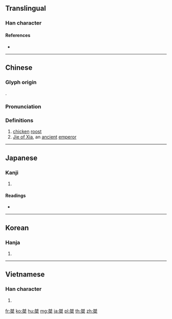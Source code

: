 ==Translingual==

===Han character===
{{Han char|rn=75|rad=木|as=06|sn=10|four=25904|canj=NQD|ids=⿱舛木}}

====References====
* {{Han ref|kx=0524.150|dkj=14753|dj=0913.030|hdz=21203.050|uh=6840|ud=26688|bh=AEE5|bd=44773}}

----

==Chinese==
{{zh-forms}}

===Glyph origin===
{{Han etym}}
{{Han compound|舛|木|c1=p|c2=s|t2=wood|ls=psc}}.

===Pronunciation===
{{zh-pron
|m=jié
|c=git6
|mc=y
|oc=y
|ma=
|cat=n,pn
}}

===Definitions===
{{zh-hanzi}}

# [[chicken]] [[roost]]
# [[w:Jie of Xia|Jie of Xia]], an [[ancient]] [[emperor]]

----

==Japanese==

===Kanji===
{{ja-kanji|grade=|rs=木06}}

# {{defn|lang=ja|sort=木06}}

====Readings====
* {{ja-readings|on=[[けつ]] (ketsu)|kun=[[はりつけ]] (haritsuke)}}

----

==Korean==

===Hanja===
{{ko-hanja|hangeul=걸|eumhun=|rv=geol|mr=kŏl|y=kel}}

# {{defn|lang=ko|sort=木06}}

----

==Vietnamese==

===Han character===
{{vi-readings|rs=木06|hanviet=kiệt}}

# {{defn|lang=vi|sort=木06}}

[[fr:桀]]
[[ko:桀]]
[[hu:桀]]
[[mg:桀]]
[[ja:桀]]
[[pl:桀]]
[[th:桀]]
[[zh:桀]]